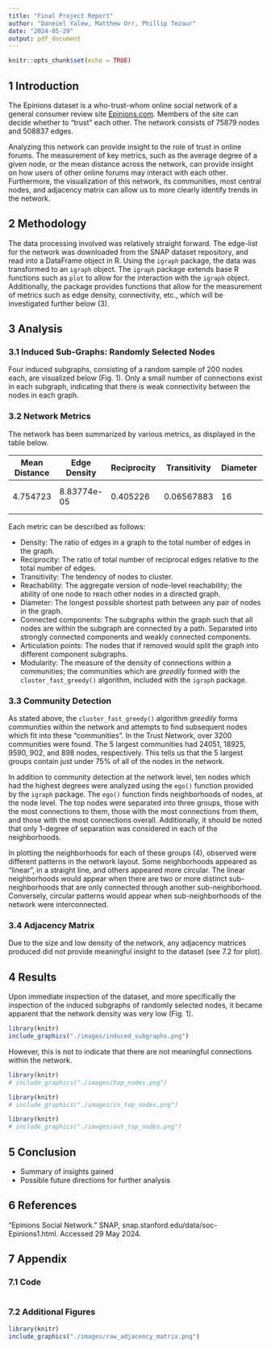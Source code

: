 ```yaml
---
title: "Final Project Report"
author: "Daneiel Yalew, Matthew Orr, Phillip Tezaur"
date: "2024-05-29"
output: pdf_document
---
```


```r
knitr::opts_chunk$set(echo = TRUE)
```

\newpage

## 1 Introduction

The Epinions dataset is a who-trust-whom online social network of a general consumer review site [Epinions.com](https://Epinions.com). Members of the site can decide whether to "trust" each other. The network consists of 75879 nodes and 508837 edges.

Analyzing this network can provide insight to the role of trust in online forums. The measurement of key metrics, such as the average degree of a given node, or the mean distance across the network, can provide insight on how users of other online forums may interact with each other. Furthermore, the visualization of this network, its communities, most central nodes, and adjacency matrix can allow us to more clearly identify trends in the network.

## 2 Methodology

The data processing involved was relatively straight forward. The edge-list for the network was downloaded from the SNAP dataset repository, and read into a DataFrame object in R. Using the `igraph` package, the data was transformed to an `igraph` object. The `igraph` package extends base R functions such as `plot` to allow for the interaction with the `igraph` object. Additionally, the package provides functions that allow for the measurement of metrics such as edge density, connectivity, etc., which will be investigated further below (\S 3).

## 3 Analysis

### 3.1 Induced Sub-Graphs: Randomly Selected Nodes

Four induced subgraphs, consisting of a random sample of 200 nodes each, are visualized below (Fig. 1). Only a small number of connections exist in each subgraph, indicating that there is weak connectivity between the nodes in each graph.

### 3.2 Network Metrics

The network has been summarized by various metrics, as displayed in the table below.

| Mean Distance | Edge Density | Reciprocity | Transitivity | Diameter | Connected Components? | Articulation Points | Modularity | 
| ------------------------ | ------------------------ | ------------------------ | ------------------------ | ------------------------ | ------------------------ | ------------------------ | ------------------------ | 
| 4.754723      | 8.83774e-05  | 0.405226    | 0.06567883   | 16       | No, 42176 nodes unconnected  | 15936 nodes         | 0.39       |

Each metric can be described as follows:

* Density: The ratio of edges in a graph to the total number of edges in the graph.
* Reciprocity: The ratio of total number of reciprocal edges relative to the total number of edges.
* Transitivity: The tendency of nodes to cluster.
* Reachability: The aggregate version of node-level reachability; the ability of one node to reach other nodes in a directed graph.
* Diameter: The longest possible shortest path between any pair of nodes in the graph.
* Connected components: The subgraphs within the graph such that all nodes are within the subgraph are connected by a path. Separated into strongly connected components and weakly connected components.
* Articulation points: The nodes that if removed would split the graph into different component subgraphs.
* Modularity: The measure of the density of connections within a communities; the communities which are _greedily_ formed with the `cluster_fast_greedy()` algorithm, included with the `igraph` package.

### 3.3 Community Detection

As stated above, the `cluster_fast_greedy()` algorithm _greedily_ forms communities within the network and attempts to find subsequent nodes which fit into these "communities". In the Trust Network, over 3200 communities were found. The 5 largest communities had 24051, 18925, 9590, 902, and 898 nodes, respectively. This tells us that the 5 largest groups contain just under 75% of all of the nodes in the network.

In addition to community detection at the network level, ten nodes which had the highest degrees were analyzed using the `ego()` function provided by the `igraph` package. The `ego()` function finds neighborhoods of nodes, at the node level. The top nodes were separated into three groups, those with the most connections to them, those with the most connections from them, and those with the most connections overall. Additionally, it should be noted that only 1-degree of separation was considered in each of the neighborhoods.

In plotting the neighborhoods for each of these groups (\S 4), observed were different patterns in the network layout. Some neighborhoods appeared as "linear", in a straight line, and others appeared more circular. The linear neighborhoods would appear when there are two or more distinct sub-neighborhoods that are only connected through another sub-neighborhood. Conversely, circular patterns would appear when sub-neighborhoods of the network were interconnected.

### 3.4 Adjacency Matrix

Due to the size and low density of the network, any adjacency matrices produced did not provide meaningful insight to the dataset (see \S 7.2 for plot).

## 4 Results

Upon immediate inspection of the dataset, and more specifically the inspection of the induced subgraphs of randomly selected nodes, it became apparent that the network density was very low (Fig. 1).

```r
library(knitr)
include_graphics("./images/induced_subgraphs.png")
```

However, this is not to indicate that there are not meaningful connections within the network.

```r
library(knitr)
# include_graphics("./images/top_nodes.png")
```

```r
library(knitr)
# include_graphics("./images/in_top_nodes.png")
```

```r
library(knitr)
# include_graphics("./images/out_top_nodes.png")
```


## 5 Conclusion

* Summary of insights gained
* Possible future directions for further analysis

## 6 References

“Epinions Social Network.” SNAP, snap.stanford.edu/data/soc-Epinions1.html. Accessed 29 May 2024.

## 7 Appendix

### 7.1 Code

```r

```

### 7.2 Additional Figures

```r
library(knitr)
include_graphics("./images/raw_adjacency_matrix.png")
```
